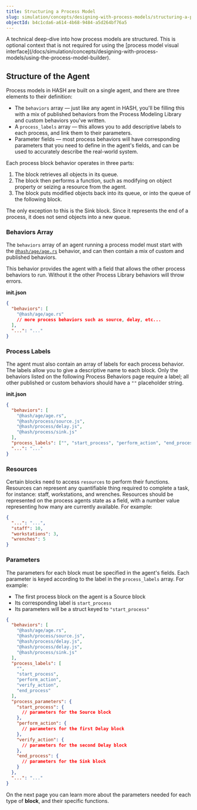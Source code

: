 ```yaml
---
title: Structuring a Process Model
slug: simulation/concepts/designing-with-process-models/structuring-a-process-model
objectId: b4c1cda6-a614-4b68-9484-a5d264bf76a5
---
```


<Hint style="info">
  A technical deep-dive into how process models are structured. This is optional
  context that is not required for using the [process model visual
  interface](/docs/simulation/concepts/designing-with-process-models/using-the-process-model-builder).
</Hint>

## Structure of the Agent

Process models in HASH are built on a single agent, and there are three elements to their definition:

- The `behaviors` array — just like any agent in HASH, you'll be filling this with a mix of published behaviors from the Process Modeling Library and custom behaviors you've written.
- A `process_labels` array — this allows you to add descriptive labels to each process, and link them to their parameters.
- Parameter fields — most process behaviors will have corresponding parameters that you need to define in the agent's fields, and can be used to accurately describe the real-world system.

Each process block behavior operates in three parts:

1. The block retrieves all objects in its queue.
1. The block then performs a function, such as modifying on object property or seizing a resource from the agent.
1. The block puts modified objects back into its queue, or into the queue of the following block.

<Hint style="warning">
  The only exception to this is the Sink block. Since it represents the end of a
  process, it does not send objects into a new queue.
</Hint>

### Behaviors Array

The `behaviors` array of an agent running a process model must start with the [`@hash/age/age.rs`](https://simulation.hash.ai/@hash/age) behavior, and can then contain a mix of custom and published behaviors.

<Hint style="warning">
  This behavior provides the agent with a field that allows the other process
  behaviors to run. Without it the other Process Library behaviors will throw
  errors.
</Hint>

**init.json**

```json
{
  "behaviors": [
    "@hash/age/age.rs"
    // more process behaviors such as source, delay, etc...
  ],
  "...": "..."
}
```

### Process Labels

The agent must also contain an array of labels for each process behavior. The labels allow you to give a descriptive name to each block. Only the behaviors listed on the following Process Behaviors page require a label; all other published or custom behaviors should have a `""` placeholder string.

**init.json**

```json
{
  "behaviors": [
    "@hash/age/age.rs",
    "@hash/process/source.js",
    "@hash/process/delay.js",
    "@hash/process/sink.js"
  ],
  "process_labels": ["", "start_process", "perform_action", "end_process"],
  "...": "..."
}
```

### Resources

Certain blocks need to access `resources` to perform their functions. Resources can represent any quantifiable thing required to complete a task, for instance: staff, workstations, and wrenches. Resources should be represented on the process agents state as a field, with a number value representing how many are currently available. For example:

```json
{
  "...": "...",
  "staff": 10,
  "workstations": 3,
  "wrenches": 5
}
```

### Parameters

The parameters for each block must be specified in the agent's fields. Each parameter is keyed according to the label in the `process_labels` array. For example:

- The first process block on the agent is a Source block
- Its corresponding label is `start_process`
- Its parameters will be a struct keyed to `"start_process"`

```json
{
  "behaviors": [
    "@hash/age/age.rs",
    "@hash/process/source.js",
    "@hash/process/delay.js",
    "@hash/process/delay.js",
    "@hash/process/sink.js"
  ],
  "process_labels": [
    "",
    "start_process",
    "perform_action",
    "verify_action",
    "end_process"
  ],
  "process_parameters": {
    "start_process": {
      // parameters for the Source block
    },
    "perform_action": {
      // parameters for the first Delay block
    },
    "verify_action": {
      // parameters for the second Delay block
    },
    "end_process": {
      // parameters for the Sink block
    }
  },
  "...": "..."
}
```

On the next page you can learn more about the parameters needed for each type of **block**, and their specific functions.
